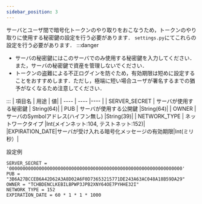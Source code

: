 ```yaml
---
sidebar_position: 3
---
```


サーバとユーザ間で暗号化トークンのやり取りをおこなうため，トークンのやり取りに使用する秘密鍵の設定を行う必要があります．
```settings.py```にてこれらの設定を行う必要があります．
:::danger

- サーバの秘密鍵にはこのサーバでのみ使用する秘密鍵を入力してください．また，サーバの秘密鍵で資産を管理しないでください．
- トークンの盗難による不正ログインを防ぐため，有効期限は短めに設定することをおすすめします．ただし，極端に短い場合ユーザが署名するまでの猶予がなくなるため注意してください．

:::
|  項目名  |  用途  | 値|
| ---- | ---- |---- |
|  SERVER_SECRET  |  サーバが使用する秘密鍵  | String(64)|
|  PUB  | サーバが使用する公開鍵  |String(64)|
|  OWNER  |  サーバのSymbolアドレス(ハイフン無し)  |String(39)|
|  NETWORK_TYPE  |  ネットワークタイプ  |Int(メインネット:104, テストネット:152)|
|EXPIRATION_DATE|サーバが受け入れる暗号化メッセージの有効期限|Int(ミリ秒）|

設定例
```
SERVER_SECRET = '0000000000000000000000000000000000000000000000000000000000000000'
PUB = "3B6A27BCCEB6A42D62A3A8D02A6F0D73653215771DE243A63AC048A18B59DA29"
OWNER = "TCHBDENCLKEBILBPWP3JPB2XNY64OE7PYHHE32I"
NETWORK_TYPE = 152
EXPIRATION_DATE = 60 * 1 * 1 * 1000
```